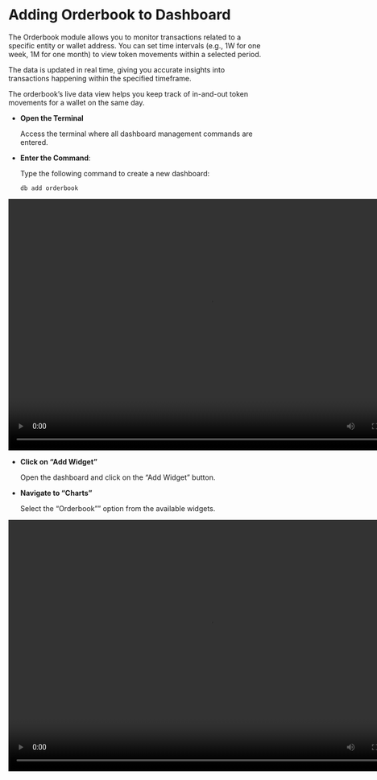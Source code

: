 
# Adding Orderbook to Dashboard

The Orderbook module allows you to monitor transactions related to a specific entity or wallet address. You can set time intervals (e.g., 1W for one week, 1M for one month) to view token movements within a selected period.

The data is updated in real time, giving you accurate insights into transactions happening within the specified timeframe.

The orderbook’s live data view helps you keep track of in-and-out token movements for a wallet on the same day.

<Tabs>
  <TabItem value="cmd" label="Add using command" default>
    <ul>
      <li>
        <b>Open the Terminal</b>
        <p>
          Access the terminal where all dashboard management commands are
          entered.
        </p>
      </li>
      <li>
        <b>Enter the Command</b>:
        <p>Type the following command to create a new dashboard:</p>
        <p>
          <code>db add orderbook</code>
        </p>
      </li>
    </ul>
    <video width="800" height="500" autoPlay>
      <source
        src="https://assets.pandaterminal.com/documentation_clips/adding%20orderbook%20using%20commands.mov"
        type="video/mp4"
      ></source>
    </video>
  </TabItem>
  <TabItem value="gui" label="Add using the GUI">
    <ul>
      <li>
        <b>Click on “Add Widget” </b>
        <p>Open the dashboard and click on the “Add Widget” button.</p>
      </li>
      <li>
        <b>Navigate to “Charts” </b>
        <p>Select the “Orderbook”” option from the available widgets.</p>
      </li>
    </ul>
    <video width="800" height="500" autoPlay>
      <source
        src="https://assets.pandaterminal.com/documentation_clips/adding%20orderbook%20using%20gui.mov"
        type="video/mp4"
      ></source>
    </video>
  </TabItem>
</Tabs>

